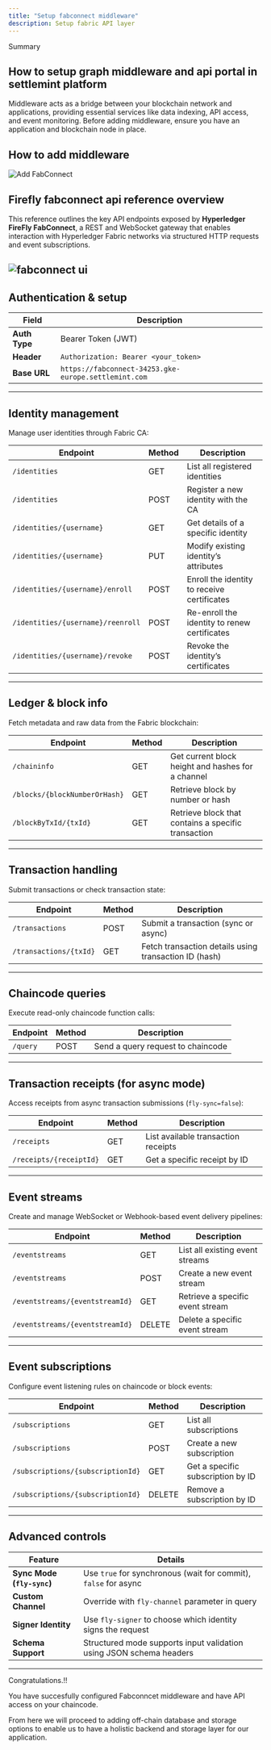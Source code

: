 ```yaml
---
title: "Setup fabconnect middleware"
description: Setup fabric API layer
---
```



<div style={{
  backgroundColor: "#e1eafd", 
  color: "#356fee", 
  padding: "0.5px 10px 10px 10px",
  borderRadius: "10px", 
  fontSize: "18px", 
  fontWeight: "bold",
  lineHeight: "1.5",
  textAlign: "left"
}}>
  Summary  
  <div style={{ fontSize: "16px", fontWeight: "normal", marginTop: "5px" }}>

</div>
</div>

## How to setup graph middleware and api portal in settlemint platform

Middleware acts as a bridge between your blockchain network and applications,
providing essential services like data indexing, API access, and event
monitoring. Before adding middleware, ensure you have an application and
blockchain node in place.

## How to add middleware

![Add FabConnect](../../../img/building-with-settlemint/add-fabconnect.png)

## Firefly fabconnect api reference overview

This reference outlines the key API endpoints exposed by **Hyperledger FireFly
FabConnect**, a REST and WebSocket gateway that enables interaction with
Hyperledger Fabric networks via structured HTTP requests and event
subscriptions.

## ![fabconnect ui](../../../img/building-with-settlemint/fabconnect-ui.png)

## Authentication & setup

| Field         | Description                                          |
| ------------- | ---------------------------------------------------- |
| **Auth Type** | Bearer Token (JWT)                                   |
| **Header**    | `Authorization: Bearer <your_token>`                 |
| **Base URL**  | `https://fabconnect-34253.gke-europe.settlemint.com` |

---

## Identity management

Manage user identities through Fabric CA:

| Endpoint                          | Method | Description                                  |
| --------------------------------- | ------ | -------------------------------------------- |
| `/identities`                     | GET    | List all registered identities               |
| `/identities`                     | POST   | Register a new identity with the CA          |
| `/identities/{username}`          | GET    | Get details of a specific identity           |
| `/identities/{username}`          | PUT    | Modify existing identity’s attributes        |
| `/identities/{username}/enroll`   | POST   | Enroll the identity to receive certificates  |
| `/identities/{username}/reenroll` | POST   | Re-enroll the identity to renew certificates |
| `/identities/{username}/revoke`   | POST   | Revoke the identity’s certificates           |

---

## Ledger & block info

Fetch metadata and raw data from the Fabric blockchain:

| Endpoint                      | Method | Description                                         |
| ----------------------------- | ------ | --------------------------------------------------- |
| `/chaininfo`                  | GET    | Get current block height and hashes for a channel   |
| `/blocks/{blockNumberOrHash}` | GET    | Retrieve block by number or hash                    |
| `/blockByTxId/{txId}`         | GET    | Retrieve block that contains a specific transaction |

---

## Transaction handling

Submit transactions or check transaction state:

| Endpoint               | Method | Description                                           |
| ---------------------- | ------ | ----------------------------------------------------- |
| `/transactions`        | POST   | Submit a transaction (sync or async)                  |
| `/transactions/{txId}` | GET    | Fetch transaction details using transaction ID (hash) |

---

## Chaincode queries

Execute read-only chaincode function calls:

| Endpoint | Method | Description                       |
| -------- | ------ | --------------------------------- |
| `/query` | POST   | Send a query request to chaincode |

---

## Transaction receipts (for async mode)

Access receipts from async transaction submissions (`fly-sync=false`):

| Endpoint                | Method | Description                         |
| ----------------------- | ------ | ----------------------------------- |
| `/receipts`             | GET    | List available transaction receipts |
| `/receipts/{receiptId}` | GET    | Get a specific receipt by ID        |

---

## Event streams

Create and manage WebSocket or Webhook-based event delivery pipelines:

| Endpoint                        | Method | Description                      |
| ------------------------------- | ------ | -------------------------------- |
| `/eventstreams`                 | GET    | List all existing event streams  |
| `/eventstreams`                 | POST   | Create a new event stream        |
| `/eventstreams/{eventstreamId}` | GET    | Retrieve a specific event stream |
| `/eventstreams/{eventstreamId}` | DELETE | Delete a specific event stream   |

---

## Event subscriptions

Configure event listening rules on chaincode or block events:

| Endpoint                          | Method | Description                       |
| --------------------------------- | ------ | --------------------------------- |
| `/subscriptions`                  | GET    | List all subscriptions            |
| `/subscriptions`                  | POST   | Create a new subscription         |
| `/subscriptions/{subscriptionId}` | GET    | Get a specific subscription by ID |
| `/subscriptions/{subscriptionId}` | DELETE | Remove a subscription by ID       |

---

## Advanced controls

| Feature                    | Details                                                             |
| -------------------------- | ------------------------------------------------------------------- |
| **Sync Mode (`fly-sync`)** | Use `true` for synchronous (wait for commit), `false` for async     |
| **Custom Channel**         | Override with `fly-channel` parameter in query                      |
| **Signer Identity**        | Use `fly-signer` to choose which identity signs the request         |
| **Schema Support**         | Structured mode supports input validation using JSON schema headers |

---

<div style={{
  backgroundColor: "#D1E5E8", 
  color: "#000000", 
  padding: "0.5px 10px 10px 10px",
  borderRadius: "10px", 
  fontSize: "18px", 
  fontWeight: "light",
  lineHeight: "1.5",
  textAlign: "left"
}}>
Congratulations.!!

You have succesfully configured Fabconncet middleware and have API access on
your chaincode.

From here we will proceed to adding off-chain database and storage options to
enable us to have a holistic backend and storage layer for our application.

</div>
